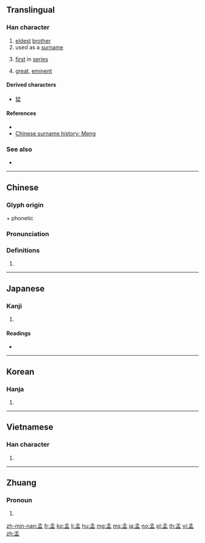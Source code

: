 {{character info/new}}
{{also|盂}}
==Translingual==

===Han character===
{{Han char|rn=39|rad=子|as=05|sn=8|four=17107|canj=NDBT|ids=⿱子皿}}

# [[eldest]] [[brother]]
# used as a [[surname]]
# {{lb|zh|figuratively}} [[first]] in [[series]]
# {{lb|zh|figuratively}} [[great]], [[eminent]]

====Derived characters====
* [[猛]]

====References====
* {{Han ref|kx=0278.160|dkj=06960|dj=0546.110|hdz=21013.030|uh=5B5F|ud=23391|bh=A973|bd=43379}}
* [http://english.people.com.cn/200507/18/eng20050718_196788.html Chinese surname history: Meng]

===See also===
* {{l|mul|盂}}

----

==Chinese==
{{zh-forms}}

===Glyph origin===
{{Han etym}}
{{m|zh|子||[[child]]; [[son]]}} + phonetic {{och-l|皿}}

===Pronunciation===
{{zh-pron
|m=mèng
|c=maang6
|h=pfs=men
|mn=bēng
|mc=y
|oc=y
|ma=
|cat=a,pn
}}

===Definitions===
{{zh-hanzi}}

# {{rfdef|lang=zh}}

----

==Japanese==

===Kanji===
{{ja-kanji|grade=|rs=子05}}

# {{defn|lang=ja|sort=子05}}

====Readings====
* {{ja-readings|goon=[[みょう]] (myō), [[もう]] (mō)|kanon=[[ぼう]] (bō), [[もう]] (mō)|kanyoon=[[まん]] (man)|kun=[[かしら]] (kashira), [[はじめ]] (hajime)}}

----

==Korean==

===Hanja===
{{ko-hanja|hangeul=[[맹]], [[망]]|rv=maeng, mang|mr=maeng, mang}}

# {{defn|lang=ko|sort=子05}}

----

==Vietnamese==

===Han character===
{{vi-hantu|[[mạnh]]|rs=子05}}

# {{defn|lang=vi|sort=子05}}

----

==Zhuang==

===Pronoun===
{{za-head|pronoun}}

# {{za-sawndip form of|mwngz}}

[[zh-min-nan:孟]]
[[fr:孟]]
[[ko:孟]]
[[li:孟]]
[[hu:孟]]
[[mg:孟]]
[[ms:孟]]
[[ja:孟]]
[[no:孟]]
[[pl:孟]]
[[th:孟]]
[[vi:孟]]
[[zh:孟]]